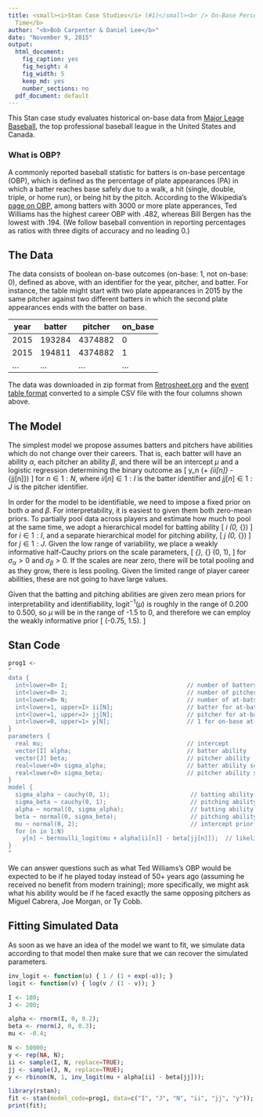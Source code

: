 ```yaml
---
title: <small><i>Stan Case Studies</i> (#1)</small><br /> On-Base Percentage over
  Time</b>
author: "<b>Bob Carpenter & Daniel Lee</b>"
date: "November 9, 2015"
output:
  html_document:
    fig_caption: yes
    fig_height: 4
    fig_width: 5
    keep_md: yes
    number_sections: no
  pdf_document: default
---
```


This Stan case study evaluates historical on-base data from [Major Leage Baseball](href="http://mlb.mlb.com/home), the top professional baseball league in the United States and Canada.

### What is OBP?

A commonly reported baseball statistic for batters is on-base percentage (OBP), which is defined as the percentage of plate appearances (PA) in which a batter reaches base safely due to a walk, a hit (single, double, triple, or home run), or being hit by the pitch. According to the Wikipedia's [page on OBP](https://en.wikipedia.org/wiki/On-base_percentage), among batters with 3000 or more plate apperances, Ted Williams has the highest career OBP with .482, whereas Bill Bergen has the lowest with .194.  (We follow baseball convention in reporting percentages as ratios with three digits of accuracy and no leading 0.)


## The Data

The data consists of boolean on-base outcomes (on-base: 1, not on-base: 0), defined as above, with an identifier for the year, pitcher, and batter.  For instance, the table might start with two plate appearances in 2015 by the same pitcher against two different batters in which the second plate appearances ends with the batter on base.

year|batter|pitcher|on_base
----|------|-------|-------
2015|193284|4374882|0
2015|194811|4374882|1
... | ...  |  ...  |...


 The data was downloaded in zip format from [Retrosheet.org](http://http://www.retrosheet.org) and the [event table format](http://www.retrosheet.org/datause.txt) converted to a simple CSV file with the four columns shown above.
 
## The Model

The simplest model we propose assumes batters and pitchers have abilities which do not change over their careers.  That is, each batter will have an ability $\alpha$, each pitcher an ability $\beta$, and there will be an intercept $\mu$ and a logistic regression determining the binary outcome as 
\[
y_n \sim \mbox{BernoulliLogit}(\mu + \alpha_{ii[n]} - \beta_{jj[n]})
\]
for $n \in 1{:}N$, where $ii[n] \in 1{:}I$ is the batter identifier and $jj[n] \in 1{:}J$ is the pitcher identifier.

In order for the model to be identifiable, we need to impose a fixed prior on both $\alpha$ and $\beta$.  For interpretability, it is easiest to given them both zero-mean priors.  To partially pool data across players and estimate how much to pool at the same time, we adopt a hierarchical model for batting ability
\[
\alpha_i \sim \mbox{Normal}(0, \sigma_{\alpha})
\]
for $i \in 1{:}I$, and a separate hierarchical model for pitching ability,
\[
\beta_j \sim \mbox{Normal}(0, \sigma_{\beta})
\] 
for $j \in 1{:}J$.  Given the low range of variability, we place a weakly informative half-Cauchy priors on the scale parameters,
\[
\sigma_{\alpha}, \sigma_{\beta} \sim \mbox{Cauchy}(0, 1),
\]
for $\sigma_{\alpha} > 0$ and $\sigma_{\beta} > 0$.  If the scales are near zero, there will be total pooling and as they grow, there is less pooling.  Given the limited range of player career abilities, these are not going to have large values.

Given that the batting and pitching abilities are given zero mean priors for interpretability and identifiability,  $\mbox{logit}^{-1}(\mu)$ is roughly in the range of 0.200 to 0.500, so $\mu$ will be in the range of -1.5 to 0, and therefore we can employ the weakly informative prior
\[
\mu \sim \mbox{Normal}(-0.75, 1.5).
\]

## Stan Code
```r
prog1 <- 
"
data {
  int<lower=0> I;                                  // number of batters
  int<lower=0> J;                                  // number of pitchers
  int<lower=0> N;                                  // number of at-bats
  int<lower=1, upper=I> ii[N];                     // batter for at-bat n
  int<lower=1, upper=J> jj[N];                     // pitcher for at-bat n
  int<lower=0, upper=1> y[N];                      // 1 for on-base at-bat n
}
parameters {
  real mu;                                         // intercept
  vector[I] alpha;                                 // batter ability
  vector[J] beta;                                  // pitcher ability
  real<lower=0> sigma_alpha;                       // batter ability scale
  real<lower=0> sigma_beta;                        // pitcher ability scale
}
model {
  sigma_alpha ~ cauchy(0, 1);                       // batting ability scale hyperprior
  sigma_beta ~ cauchy(0, 1);                        // pitching ability scale hyperprior
  alpha ~ normal(0, sigma_alpha);                   // batting ability hierarchical prior
  beta ~ normal(0, sigma_beta);                     // pitching ability hierarchical prior
  mu ~ normal(0, 2);                                // intercept prior
  for (n in 1:N)
    y[n] ~ bernoulli_logit(mu + alpha[ii[n]] - beta[jj[n]]);  // likelihood
} 
"
```

We can answer questions such as what Ted Williams's OBP would be expected to be if he played today instead of 50+ years ago (assuming he received no benefit from modern training);  more specifically, we might ask what his ability would be if he faced exactly the same opposing pitchers as Miguel Cabrera, Joe Morgan, or Ty Cobb.

## Fitting Simulated Data

As soon as we have an idea of the model we want to fit, we simulate data according to that model then make sure that we can recover the simulated parameters.

```r
inv_logit <- function(u) { 1 / (1 + exp(-u)); }
logit <- function(v) { log(v / (1 - v)); }

I <- 100;
J <- 200;

alpha <- rnorm(I, 0, 0.2);
beta <- rnorm(J, 0, 0.3);
mu <- -0.4;

N <- 50000;
y <- rep(NA, N);
ii <- sample(I, N, replace=TRUE);
jj <- sample(J, N, replace=TRUE);
y <- rbinom(N, 1, inv_logit(mu + alpha[ii] - beta[jj]));
```

```r
library(rstan);
fit <- stan(model_code=prog1, data=c("I", "J", "N", "ii", "jj", "y"));
print(fit);
```